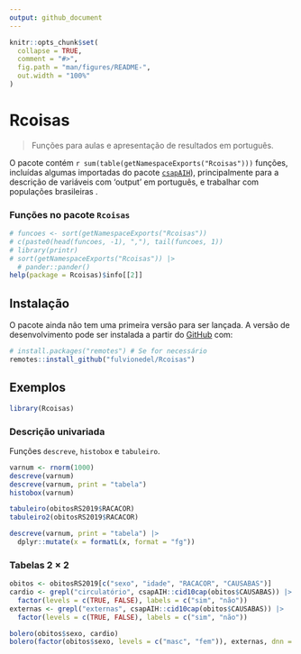 ```yaml
---
output: github_document
---
```


<!-- README.md is generated from README.Rmd. Please edit that file -->

```r
knitr::opts_chunk$set(
  collapse = TRUE,
  comment = "#>",
  fig.path = "man/figures/README-",
  out.width = "100%"
)
```

# Rcoisas

<!-- badges: start -->
<!-- badges: end -->

> Funções para aulas e apresentação de resultados em português.

O pacote contém `r sum(table(getNamespaceExports("Rcoisas")))` funções, incluídas algumas importadas do pacote [`csapAIH`](https://github.com/fulvionedel/csapAIH)), principalmente para a descrição de variáveis com 'output' em português, e trabalhar com populações brasileiras .

### Funções no pacote `Rcoisas`

```r
# funcoes <- sort(getNamespaceExports("Rcoisas"))
# c(paste0(head(funcoes, -1), ","), tail(funcoes, 1))
# library(printr)
# sort(getNamespaceExports("Rcoisas")) |>
  # pander::pander()
help(package = Rcoisas)$info[[2]]
```


## Instalação

O pacote ainda não tem uma primeira versão para ser lançada. A versão de desenvolvimento pode ser instalada a partir do [GitHub](https://github.com/) com:

``` r
# install.packages("remotes") # Se for necessário
remotes::install_github("fulvionedel/Rcoisas")
```

## Exemplos

```r
library(Rcoisas)
```

### Descrição univariada

Funções `descreve`, `histobox` e `tabuleiro`.

```r
varnum <- rnorm(1000)
descreve(varnum)
descreve(varnum, print = "tabela")
histobox(varnum)

tabuleiro(obitosRS2019$RACACOR)
tabuleiro2(obitosRS2019$RACACOR)
```

```r
descreve(varnum, print = "tabela") |> 
  dplyr::mutate(x = formatL(x, format = "fg"))


```


### Tabelas 2 $\times$ 2

```r
obitos <- obitosRS2019[c("sexo", "idade", "RACACOR", "CAUSABAS")]
cardio <- grepl("circulatório", csapAIH::cid10cap(obitos$CAUSABAS)) |>
  factor(levels = c(TRUE, FALSE), labels = c("sim", "não"))
externas <- grepl("externas", csapAIH::cid10cap(obitos$CAUSABAS)) |>
  factor(levels = c(TRUE, FALSE), labels = c("sim", "não"))

bolero(obitos$sexo, cardio)
bolero(factor(obitos$sexo, levels = c("masc", "fem")), externas, dnn = c("sexo", "causas externas"))
```


<!-- You'll still need to render `README.Rmd` regularly, to keep `README.md` up-to-date. `devtools::build_readme()` is handy for this. You could also use GitHub Actions to re-render `README.Rmd` every time you push. An example workflow can be found here: <https://github.com/r-lib/actions/tree/v1/examples>. -->

